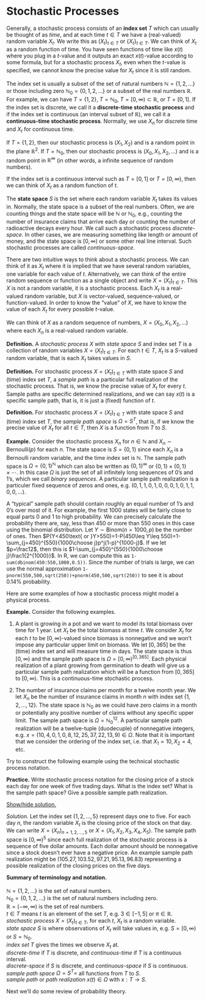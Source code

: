 # Stochastic Processes

<!-- You have seen **random variables** in previous probability or statistics -->
<!-- courses. A random variable $X$ takes on real number values, but we -->
<!-- cannot predict what precise value it will take perfectly... it is -->
<!-- *random*. One can think of performing a random experiment such as -->
<!-- rolling a die and letting $X$ be the number of dots on the upper face or -->
<!-- observing some physical process like drilling an oil well with $X$ being -->
<!-- the amount of oil produced on the first day or growing a plant and -->
<!-- letting $X$ be the height of the plant after one month of growth. In all -->
<!-- of the examples $X$ just takes on a single numerical value. A -->
<!-- **stochastic process** tracks these processes over time. Let $X_n$ be -->
<!-- the outcome of the $n^{th}$ die roll, the height of the plant after -->
<!-- month $n$, or the amount of oil produced during day $n$. In this way a -->
<!-- stochastic process can initially be thought of as a sequence of random -->
<!-- variables. -->

<!--A **stochastic process** is like a generalization of a random variable, but it doesn't have to be a single numerical value and instead can be vector-valued or function-valued. -->

Generally, a stochastic process consists of an **index set** $T$ which
can usually be thought of as *time*, and at each time $t\in T$ we have a
(real-valued) random variable $X_t$. We write this as $(X_t)_{t\in T}$
or $\{X_t\}_{t\in T}$. We can think of $X_t$ as a random function of
time. You have seen functions of time like $x(t)$ where you plug in a
$t$-value and it outputs an exact $x(t)$-value according to some
formula, but for a stochastic process $X_t$, even when the $t$-value is
specified, we cannot know the precise value for $X_t$ since it is still
random.

The index set is usually a subset of the set of natural numbers
$\mathbb N=\{1,2,\ldots\}$ or those including zero
$\mathbb N_0=\{0,1,2,\ldots\}$ or a subset of the real numbers
$\mathbb R$. For example, we can have $T=\{1,2\}$, $T=\mathbb N_0$,
$T=[0,\infty)\subset\mathbb R$, or $T=[0,1]$. If the index set is
discrete, we call it a **discrete-time stochastic process** and if the
index set is continuous (an interval subset of $\mathbb R$), we call it
a **continuous-time stochastic process**. Normally, we use $X_n$ for
discrete time and $X_t$ for continuous time.

If $T=\{1,2\}$, then our stochastic process is $(X_1,X_2)$ and is a
random point in the plane $\mathbb R^2$. If $T=\mathbb N_0$, then our
stochastic process is $(X_0, X_1,X_2,\ldots)$ and is a random point in
$\mathbb R^\infty$ (in other words, a infinite sequence of random
numbers).

If the index set is a continuous interval such as $T=[0,1]$ or
$T=[0,\infty)$, then we can think of $X_t$ as a random function of $t$.

The **state space** $S$ is the set where each random variable $X_t$
takes its values in. Normally, the state space is a subset of the real
numbers. Often, we are counting things and the state space will be
$\mathbb N$ or $\mathbb N_0$, e.g., counting the number of insurance
claims that arrive each day or counting the number of radioactive decays
every hour. We call such a stochastic process *discrete-space*. In other
cases, we are measuring something like length or amount of money, and
the state space is $[0,\infty)$ or some other real line interval. Such
stochastic processes are called *continuous-space*.

There are two intuitive ways to think about a stochastic process. We can
think of it as $X_t$ where it is implied that we have several random
variables, one variable for each value of $t$. Alternatively, we can
think of the entire random sequence or function as a single object and
write $X=(X_t)_{t\in T}$. This $X$ is not a random variable, it is a
stochastic process. Each $X_t$ is a real-valued random variable, but $X$
is vector-valued, sequence-valued, or function-valued. In order to know
the "value" of $X$, we have to know the value of each $X_t$ for every
possible $t$-value.

We can think of $X$ as a random sequence of numbers,
$X=(X_0,X_1,X_2,\ldots)$ where each $X_n$ is a real-valued random
variable.

::: defbox
**Definition.** A *stochastic process* $X$ with *state space* $S$ and
index set $T$ is a collection of random variables $X=(X_t)_{t\in T}$.
For each $t\in T$, $X_t$ is a $S$-valued random variable, that is each
$X_t$ takes values in $S$.
:::

::: defbox
**Definition.** For stochastic process $X=(X_t)_{t\in T}$ with state
space $S$ and (time) index set $T$, a *sample path* is a particular full
realization of the stochastic process. That is, we know the precise
value of $X_t$ for every $t$. Sample paths are specific determined
realizations, and we can say $x(t)$ is a specific sample path, that is,
it is just a (fixed) function of $t$.
:::

::: defbox
**Definition.** For stochastic process $X=(X_t)_{t\in T}$ with state
space $S$ and (time) index set $T$, the *sample path space* is
$\Omega=S^T$, that is, if we know the precise value of $X_t$ for all
$t\in T$, then $X$ is a function from $T$ to $S$.
:::

::: exbox
**Example.** Consider the stochastic process $X_n$ for $n\in\mathbb N$
and $X_n\sim\textsf{Bernoulli}(p)$ for each $n$. The state space is
$S=\{0,1\}$ since each $X_n$ is a Bernoulli random variable, and the
time index set is $\mathbb N$. The sample path space is
$\Omega=\{0,1\}^{\mathbb N}$ which can also be written as
$\{0,1\}^\infty$ or $\{0,1\}\times\{0,1\}\times\cdots$. In this case
$\Omega$ is just the set of all infinitely long sequences of 0's and
1's, which we call *binary sequences*. A particular sample path
realization is a particuler fixed sequence of zeros and ones, e.g.
$(0,1,1,0,1,0,0,0,1,0,1,1,0,0,\ldots)$.

A "typical" sample path should contain roughly an equal number of 1's
and 0's over most of it. For example, the first 1000 states will be
fairly close to equal parts 0 and 1 to high probability. We can
precisely calculate the probability there are, say, less than 450 or
more than 550 ones in this case using the binomial distribution. Let
$Y\sim\textsf{Binom}(n=1000,p)$ be the number of ones. Then
$P(Y<450\text{ or }Y>550)=1-P(450\leq Y\leq 550)=1-\sum_{j=450}^{550}{1000\choose j}p^j(1-p)^{1000-j}$.
If we let $p=\frac12$, then this is
$1-\sum_{j=450}^{550}{1000\choose j}\frac1{2^{1000}}$. In $\textsf{R}$, we can
compute this as `1-sum(dbinom(450:550,1000,0.5))`. Since the number of
trials is large, we can use the normal approximation
`1-pnorm(550,500,sqrt(250))+pnorm(450,500,sqrt(250))` to see it is about
0.14% probability. <!--[$\square$]{style="float:right"}-->
:::

Here are some examples of how a stochastic process might model a
physical process.

::: exbox
**Example.** Consider the following examples.

(1) A plant is growing in a pot and we want to model its total biomass
    over time for 1 year. Let $X_t$ be the total biomass at time $t$. We
    consider $X_t$ for each $t$ to be $[0,\infty)$-valued since biomass
    is nonnegative and we won't impose any particular upper limit on
    biomass. We let $[0,365]$ be the (time) index set and will measure
    time in days. The state space is thus $[0,\infty)$ and the sample
    path space is $\Omega=[0,\infty)^{[0,365]}$. Each physical
    realization of a plant growing from germination to death will give
    us a particular sample path realization which will be a function
    from $[0,365]$ to $[0,\infty)$. This is a continuous-time stochastic
    process.

(2) The number of insurance claims per month for a twelve month year. We
    let $X_n$ be the number of insurance claims in month $n$ with index
    set $\{1,2,\ldots,12\}$. The state space is $\mathbb N_0$ as we
    could have zero claims in a month or potentially any positive number
    of claims without any specific upper limit. The sample path space is
    $\Omega=\mathbb N_0^{12}$. A particular sample path realization will
    be a twelve-tuple (duodecuple) of nonnegative integers, e.g.
    $x=(10,4,0,1,0,8,12,25,37,22,13,9)\in\Omega$. Note that it is
    important that we consider the ordering of the index set, i.e. that
    $X_1=10, X_2=4$, etc. <!--[$\square$]{style="float:right"}-->
:::

Try to construct the following example using the technical stochastic
process notation.

::: exbox
**Practice.** Write stochastic process notation for the closing price of
a stock each day for one week of five trading days. What is the index
set? What is the sample path space? Give a possible sample path
realization.

<a href="javascript:unhide('ex1');">Show/hide solution.</a>

::: {#ex1 .hiddendiv}
<!-- <div class="proofbox"> -->

*Solution.* Let the index set $\{1,2,\ldots,5\}$ represent days one to
five. For each day $n$, the random variable $X_t$ is the closing price
of the stock on that day. We can write $X=(X_n)_{n=1,2,\ldots,5}$ or
$X=(X_1,X_2,X_3,X_4,X_{5})$. The sample path space is $[0,\infty)^{5}$
since each full realization of the stochastic process is a sequence of
five dollar amounts. Each dollar amount should be nonnegative since a
stock doesn't ever have a negative price. An example sample path
realization might be $(105.27,103.52,97.21,95.13,96.83)$ representing a
possible realization of the closing prices on the five days.
<!--[$\square$]{style="float:right"}-->
:::
:::

::: defbox
**Summary of terminology and notation.**<br><br>
$\mathbb N=\{1,2,\ldots\}$ is the set of natural numbers. <br>
$\mathbb N_0=\{0,1,2,\ldots\}$ is the set of natural numbers including
zero. <br> $\mathbb R=(-\infty,\infty)$ is the set of real numbers. <br>
$t\in T$ means $t$ is an element of the set $T$, e.g. $3\in [-1,5]$ or
$\pi\in\mathbb R$.<br> *stochastic process* $X=(X_t)_{t\in T}$, for each
$t$, $X_t$ is a random variable. <br> *state space* $S$ is where
observations of $X_t$ will take values in, e.g. $S=[0,\infty)$ or
$S=\mathbb N_0$.<br> *index set* $T$ gives the times we observe $X_t$
at. <br> *discrete-time* if $T$ is discrete, and *continuous-time* if
$T$ is a continuous interval. <br> *discrete-space* if $S$ is discrete,
and *continuous-space* if $S$ is continuous. <br> *sample path space*
$\Omega=S^T=$ all functions from $T$ to $S$. <br> *sample path* or *path
realization* $x(t)\in\Omega$ with $x:T\to S$.
:::

Next we'll do some review of probability theory.
